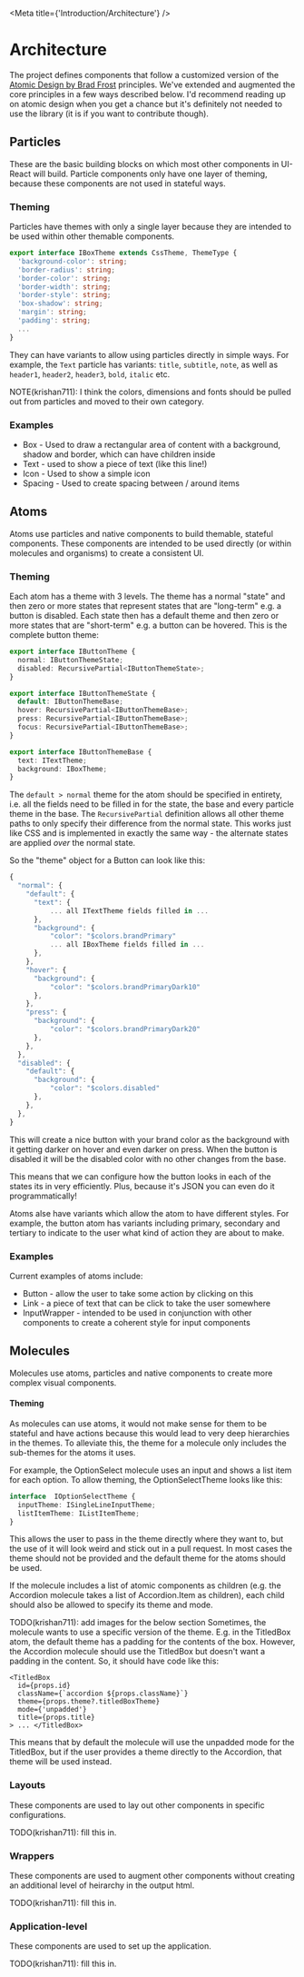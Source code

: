 

<Meta
  title={'Introduction/Architecture'}
/>

# Architecture

The project defines components that follow a customized version of the [Atomic Design by Brad Frost](https://bradfrost.com/blog/post/atomic-web-design/) principles. We've extended and augmented the core principles in a few ways described below. I'd recommend reading up on atomic design when you get a chance but it's definitely not needed to use the library (it is if you want to contribute though).

## Particles

These are the basic building blocks on which most other components in UI-React will build. Particle components only have one layer of theming, because these components are not used in stateful ways.

### Theming

Particles have themes with only a single layer because they are intended to be used within other themable components.

```ts
export interface IBoxTheme extends CssTheme, ThemeType {
  'background-color': string;
  'border-radius': string;
  'border-color': string;
  'border-width': string;
  'border-style': string;
  'box-shadow': string;
  'margin': string;
  'padding': string;
  ...
}
```

They can have variants to allow using particles directly in simple ways. For example, the `Text` particle has variants: `title`, `subtitle`, `note`, as well as `header1`, `header2`, `header3`, `bold`, `italic` etc.

NOTE(krishan711): I think the colors, dimensions and fonts should be pulled out from particles and moved to their own category.

### Examples

* Box - Used to draw a rectangular area of content with a background, shadow and border, which can have children inside
* Text - used to show a piece of text (like this line!)
* Icon - Used to show a simple icon
* Spacing - Used to create spacing between / around items

## Atoms

Atoms use particles and native components to build themable, stateful components. These components are intended to be used directly (or within molecules and organisms) to create a consistent UI.

### Theming

Each atom has a theme with 3 levels. The theme has a normal "state" and then zero or more states that represent states that are "long-term" e.g. a button is disabled. Each state then has a default theme and then zero or more states that are "short-term" e.g. a button can be hovered. This is the complete button theme:

```ts
export interface IButtonTheme {
  normal: IButtonThemeState;
  disabled: RecursivePartial<IButtonThemeState>;
}

export interface IButtonThemeState {
  default: IButtonThemeBase;
  hover: RecursivePartial<IButtonThemeBase>;
  press: RecursivePartial<IButtonThemeBase>;
  focus: RecursivePartial<IButtonThemeBase>;
}

export interface IButtonThemeBase {
  text: ITextTheme;
  background: IBoxTheme;
}
```

The `default > normal` theme for the atom should be specified in entirety, i.e. all the fields need to be filled in for the state, the base and every particle theme in the base. The `RecursivePartial` definition allows all other theme paths to only specify their difference from the normal state. This works just like CSS and is implemented in exactly the same way - the alternate states are applied *over* the normal state.

So the "theme" object for a Button can look like this:

```js
{
  "normal": {
    "default": {
      "text": {
          ... all ITextTheme fields filled in ...
      },
      "background": {
          "color": "$colors.brandPrimary"
          ... all IBoxTheme fields filled in ...
      },
    },
    "hover": {
      "background": {
          "color": "$colors.brandPrimaryDark10"
      },
    },
    "press": {
      "background": {
          "color": "$colors.brandPrimaryDark20"
      },
    },
  },
  "disabled": {
    "default": {
      "background": {
          "color": "$colors.disabled"
      },
    },
  },
}
```

This will create a nice button with your brand color as the background with it getting darker on hover and even darker on press. When the button is disabled it will be the disabled color with no other changes from the base.

This means that we can configure how the button looks in each of the states its in very efficiently. Plus, because it's JSON you can even do it programmatically!

Atoms alse have variants which allow the atom to have different styles. For example, the button atom has variants including primary, secondary and tertiary to indicate to the user what kind of action they are about to make.

### Examples

Current examples of atoms include:

* Button - allow the user to take some action by clicking on this
* Link - a piece of text that can be click to take the user somewhere
* InputWrapper - intended to be used in conjunction with other components to create a coherent style for input components

## Molecules

Molecules use atoms, particles and native components to create more complex visual components.

#### Theming

As molecules can use atoms, it would not make sense for them to be stateful and have actions because this would lead to very deep hierarchies in the themes. To alleviate this, the theme for a molecule only includes the sub-themes for the atoms it uses.

For example, the OptionSelect molecule uses an input and shows a list item for each option. To allow theming, the OptionSelectTheme looks like this:

```ts
interface  IOptionSelectTheme {
  inputTheme: ISingleLineInputTheme;
  listItemTheme: IListItemTheme;
}
```

This allows the user to pass in the theme directly where they want to, but the use of it will look weird and stick out in a pull request. In most cases the theme should not be provided and the default theme for the atoms should be used.

If the molecule includes a list of atomic components as children (e.g. the Accordion molecule takes a list of Accordion.Item as children), each child should also be allowed to specify its theme and mode.

TODO(krishan711): add images for the below section Sometimes, the molecule wants to use a specific version of the theme. E.g. in the TitledBox atom, the default theme has a padding for the contents of the box. However, the Accordion molecule should use the TitledBox but doesn't want a padding in the content. So, it should have code like this:

```tsx
<TitledBox
  id={props.id}
  className={`accordion ${props.className}`}
  theme={props.theme?.titledBoxTheme}
  mode={'unpadded'}
  title={props.title}
> ... </TitledBox>
```

This means that by default the molecule will use the unpadded mode for the TitledBox, but if the user provides a theme directly to the Accordion, that theme will be used instead.

### Layouts

These components are used to lay out other components in specific configurations.

TODO(krishan711): fill this in.

### Wrappers

These components are used to augment other components without creating an additional level of heirarchy in the output html.

TODO(krishan711): fill this in.

### Application-level

These components are used to set up the application.

TODO(krishan711): fill this in.
